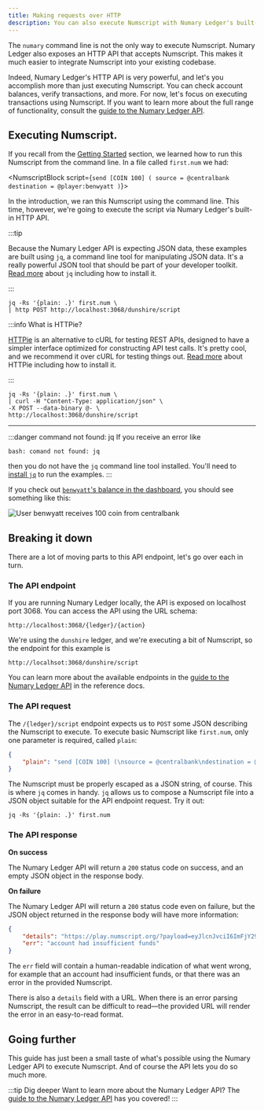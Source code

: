 ```yaml
---
title: Making requests over HTTP
description: You can also execute Numscript with Numary Ledger's built-in API server.
---
```




The `numary` command line is not the only way to execute Numscript. Numary Ledger also exposes an HTTP API that accepts Numscript. This makes it much easier to integrate Numscript into your existing codebase.

Indeed, Numary Ledger's HTTP API is very powerful, and let's you accomplish more than just executing Numscript. You can check account balances, verify transactions, and more. For now, let's focus on executing transactions using Numscript. If you want to learn more about the full range of functionality, consult the [guide to the Numary Ledger API](/oss/ledger/api/).

<Prerequisites />

## Executing Numscript.

If you recall from the [Getting Started](/oss/ledger/get-started/hello-world/) section, we learned how to run this Numscript from the command line. In a file called `first.num` we had:

<NumscriptBlock script={`send [COIN 100] (
  source = @centralbank
  destination = @player:benwyatt
)`}></NumscriptBlock>

In the introduction, we ran this Numscript using the command line. This time, however, we're going to execute the script via Numary Ledger's built-in HTTP API.

:::tip

Because the Numary Ledger API is expecting JSON data, these examples are built using `jq`, a command line tool for manipulating JSON data. It's a really powerful JSON tool that should be part of your developer toolkit. [Read more](https://stedolan.github.io/jq/) about `jq` including how to install it.

:::

<Tabs>
  <TabItem value="httpie" label="HTTPie">

```shell
jq -Rs '{plain: .}' first.num \
| http POST http://localhost:3068/dunshire/script
```

:::info What is HTTPie?

[HTTPie](https://httpie.io/) is an alternative to cURL for testing REST APIs, designed to have a simpler interface optimized for constructing API test calls. It's pretty cool, and we recommend it over cURL for testing things out. [Read more](https://httpie.io/) about HTTPie including how to install it.

:::

  </TabItem>
  <TabItem value="curl" label="cURL">

```shell
jq -Rs '{plain: .}' first.num \
| curl -H "Content-Type: application/json" \
-X POST --data-binary @- \
http://localhost:3068/dunshire/script
```
  </TabItem>
</Tabs>
<hr />

:::danger command not found: jq
If you receive an error like
```shell
bash: comand not found: jq
```
then you do not have the `jq` command line tool installed. You'll need to [install `jq`](https://stedolan.github.io/jq/) to run the examples.
:::

If you check out [`benwyatt`'s balance in the dashboard](https://control.numary.com/accounts/player:benwyatt), you should see something like this:

![User `benwyatt` receives 100 coin from `centralbank`](http-1.png)

## Breaking it down

There are a lot of moving parts to this API endpoint, let's go over each in turn.

### The API endpoint

If you are running Numary Ledger locally, the API is exposed on localhost port 3068. You can access the API using the URL schema:

```
http://localhost:3068/{ledger}/{action}
```

We're using the `dunshire` ledger, and we're executing a bit of Numscript, so the endpoint for this example is

```
http://localhsot:3068/dunshire/script
```

You can learn more about the available endpoints in the [guide to the Numary Ledger API](/oss/ledger/api/) in the reference docs.

### The API request

The `/{ledger}/script` endpoint expects us to `POST` some JSON describing the Numscript to execute. To execute basic Numscript like `first.num`, only one parameter is required, called `plain`:

```json
{
    "plain": "send [COIN 100] (\nsource = @centralbank\ndestination = @player:benwyatt\n)\n"
}
```

The Numscript must be properly escaped as a JSON string, of course. This is where `jq` comes in handy. `jq` allows us to compose a Numscript file into a JSON object suitable for the API endpoint request. Try it out:

```shell
jq -Rs '{plain: .}' first.num
```

### The API response

**On success**

The Numary Ledger API will return a `200` status code on success, and an empty JSON object in the response body.

**On failure**

The Numary Ledger API will return a `200` status code even on failure, but the JSON object returned in the response body will have more information:

```json
{
    "details": "https://play.numscript.org/?payload=eyJlcnJvciI6ImFjY291bnQgaGFkIGluc3VmZmljaWVudCBmdW5kcyJ9",
    "err": "account had insufficient funds"
}
```

The `err` field will contain a human-readable indication of what went wrong, for example that an account had insufficient funds, or that there was an error in the provided Numscript.

There is also a `details` field with a URL. When there is an error parsing Numscript, the result can be difficult to read—the provided URL will render the error in an easy-to-read format.

## Going further

This guide has just been a small taste of what's possible using the Numary Ledger API to execute Numscript. And of course the API lets you do so much more.

:::tip Dig deeper
Want to learn more about the Numary Ledger API? The [guide to the Numary Ledger API](/oss/ledger/api/) has you covered!
:::